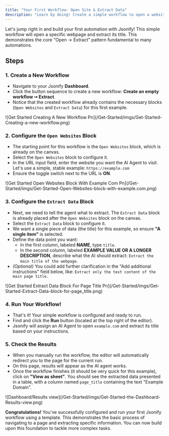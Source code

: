 ```yaml
---
title: "Your First Workflow: Open Site & Extract Data"
description: "Learn by doing! Create a simple workflow to open a website and extract its title."
---
```


Let's jump right in and build your first automation with Jsonify\! This simple workflow will open a specific webpage and extract its title. This demonstrates the core "Open -\> Extract" pattern fundamental to many automations.

## Steps

### 1. Create a New Workflow

- Navigate to your Jsonify **Dashboard**.
- Click the button sequence to create a new workflow: **Create an empty workflow ➙ Extract**.
- Notice that the created workflow already contains the necessary blocks (`Open Websites` and `Extract Data`) for this first example.

<Frame caption="Creating a new workflow from the Extract template">
![Get Started Creating A New Workflow Pn](/Get-Started/imgs/Get-Started-Creating-a-new-workflow.png)
</Frame>

### 2. Configure the `Open Websites` Block

- The starting point for this workflow is the `Open Websites` block, which is already on the canvas.
- Select the `Open Websites` block to configure it.
- In the URL input field, enter the website you want the AI Agent to visit. Let's use a simple, stable example: `https://example.com`
- Ensure the toggle switch next to the URL is **ON**.

<Frame caption="Configuring the Open Websites block with example.com">
  ![Get Started Open Websites Block With Example Com Pn](/Get-Started/imgs/Get-Started-Open-Websites-block-with-example.com.png)
</Frame>

### 3. Configure the `Extract Data` Block

- Next, we need to tell the agent what to extract. The `Extract Data` block is already placed after the `Open Websites` block on the canvas.
- Select the `Extract Data` block to configure it.
- We want a single piece of data (the title) for this example, so ensure **"A single item"** is selected.
- Define the data point you want:
  - In the first column, labeled **NAME**, type `title`.
  - In the second column, labeled **EXAMPLE VALUE OR A LONGER DESCRIPTION**, describe what the AI should extract: `Extract the main title of the webpage`.
- _(Optional)_ You could add further clarification in the "Add additional instructions" field below, like: `Extract only the text content of the main page title.`

<Frame caption="Configuring the Extract Data block for page_title">
  ![Get Started Extract Data Block For Page Title Pn](/Get-Started/imgs/Get-Started-Extract-Data-block-for-page_title.png)
</Frame>

### 4. Run Your Workflow\!

- That's it\! Your simple workflow is configured and ready to run.
- Find and click the **Run** button (located at the top right of the editor).
- Jsonify will assign an AI Agent to open `example.com` and extract its title based on your instructions.

### 5. Check the Results

- When you manually run the workflow, the editor will automatically redirect you to the page for the current run.
- On this page, results will appear as the AI agent works.
- Once the workflow finishes (it should be very quick for this example), click on **"View as sheet"**. You should see the extracted data presented in a table, with a column named `page_title` containing the text "Example Domain".

<Frame caption="Results table showing extracted page_title 'Example Domain'">
  ![Dashboard/Results view](/Get-Started/imgs/Get-Started-the-Dashboard-Results-view.png)
</Frame>

**Congratulations\!** You've successfully configured and run your first Jsonify workflow using a template. This demonstrates the basic process of navigating to a page and extracting specific information. You can now build upon this foundation to tackle more complex tasks.